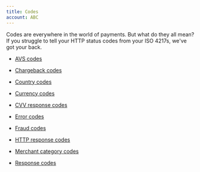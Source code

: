 ```yaml
---
title: Codes
account: ABC
---
```


Codes are everywhere in the world of payments. But what do they all mean? If you struggle to tell your HTTP status codes from your ISO 4217s, we've got your back.

- [AVS codes](/resources/codes/avs-codes)

- [Chargeback codes](/resources/codes/chargeback-codes)

- [Country codes](/resources/codes/country-codes)

- [Currency codes](/resources/codes/currency-codes)

- [CVV response codes](/resources/codes/cvv-response-codes)

- [Error codes](/resources/codes/error-codes)

- [Fraud codes](/resources/codes/fraud-codes)

- [HTTP response codes](/resources/codes/http-response-codes)

- [Merchant category codes](/resources/codes/merchant-category-codes)

- [Response codes](/resources/codes/response-codes)




